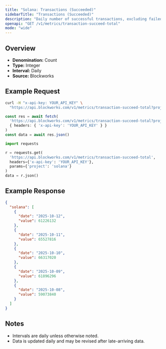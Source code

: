 ```yaml
---
title: "Solana: Transactions (Succeeded)"
sidebarTitle: "Transactions (Succeeded)"
description: "Daily number of successful transactions, excluding failed transactions."
openapi: "GET /v1/metrics/transaction-succeed-total"
mode: "wide"
---
```


## Overview

- **Denomination:** Count
- **Type:** Integer
- **Interval:** Daily
- **Source:** Blockworks

## Example Request

<CodeGroup>

```bash cURL
curl -H "x-api-key: YOUR_API_KEY" \
  "https://api.blockworks.com/v1/metrics/transaction-succeed-total?project=solana"
```

```typescript TypeScript
const res = await fetch(
  'https://api.blockworks.com/v1/metrics/transaction-succeed-total?project=solana',
  { headers: { 'x-api-key': 'YOUR_API_KEY' } }
)
const data = await res.json()
```

```python Python
import requests

r = requests.get(
  'https://api.blockworks.com/v1/metrics/transaction-succeed-total',
  headers={'x-api-key': 'YOUR_API_KEY'},
  params={'project': 'solana'}
)
data = r.json()
```

</CodeGroup>

## Example Response

```json
{
  "solana": [
    {
      "date": "2025-10-12",
      "value": 61226132
    },
    {
      "date": "2025-10-11",
      "value": 65527816
    },
    {
      "date": "2025-10-10",
      "value": 66317020
    },
    {
      "date": "2025-10-09",
      "value": 61896296
    },
    {
      "date": "2025-10-08",
      "value": 59073840
    }
  ]
}
```

## Notes
- Intervals are daily unless otherwise noted.
- Data is updated daily and may be revised after late-arriving data.